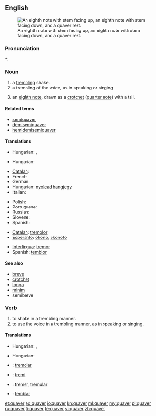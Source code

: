 ==English==
{{wikipedia}}
[[Image:Eighth notes and rest.png|thumb|An eighth note with stem facing up, an eighth note with stem facing down, and a quaver rest.]]

===Pronunciation===
*: {{rhymes|eɪvə(r)}}

===Noun===
{{en-noun}}

# a [[trembling]] shake.
# a trembling of the voice, as in speaking or singing.
# {{music}} an [[eighth note]], drawn as a [[crotchet]] ([[quarter note]]) with a tail.

====Related terms====
* [[semiquaver]]
* [[demisemiquaver]]
* [[hemidemisemiquaver]]

====Translations====
{{trans-top|a trembling shake}}
* Hungarian: {{t|hu|reszketés}}, {{t+|hu|remegés}}
{{trans-mid}}
{{trans-bottom}}

{{trans-top|a trembling of the voice}}
* Hungarian: {{t+|hu|remegés}}
{{trans-mid}}
{{trans-bottom}}

{{trans-top|''(music)'' an eighth note}}
* [[Catalan]]: {{t|ca|corxera|f}}
* French: {{t+|fr|croche|f}}
* German: {{t-|de|Achtelnote|f}}
* Hungarian: [[nyolcad]] [[hangjegy]]
* Italian: {{t-|it|croma|f}}
{{trans-mid}}
* Polish: {{t+|pl|ósemka|f}}
* Portuguese: {{t-|pt|colcheia|f}}
* Russian: {{t|ru|восьмая нота|f|tr=vos’mája nóta}}
* Slovene: {{t-|sl|osminka|f}}
* Spanish: {{t+|es|corchea|f}}
{{trans-bottom}}

{{checktrans-top}}
* [[Catalan]]: [[tremolor]]
* [[Esperanto]]: [[okono]], [[okonoto]]
{{trans-mid}}
* [[Interlingua]]: [[tremor]]
* Spanish: [[temblor]]
{{trans-bottom}}

====See also====
* [[breve]]
* [[crotchet]]
* [[longa]]
* [[minim]]
* [[semibreve]]

===Verb===
{{en-verb|quavers|quavering|quavered|quavered}}

# to shake in a trembling manner.
# to use the voice in a trembling manner, as in speaking or singing.

====Translations====
{{trans-top|to shake}}
* Hungarian: {{t|hu|remeg}}, {{t|hu|reszket}}
{{trans-mid}}
{{trans-bottom}}

{{trans-top|to use the voice in a trembling manner}}
* Hungarian: {{t|hu|trillázik}}
{{trans-mid}}
{{trans-bottom}}

{{checktrans-top}}
* {{ttbc|ca}}: [[tremolar]]
* {{ttbc|eo}}: [[tremi]]
{{trans-mid}}
* {{ttbc|ia}}: [[tremer]], [[tremular]]
* {{ttbc|es}}: [[temblar]]
{{trans-bottom}}

[[et:quaver]]
[[eo:quaver]]
[[io:quaver]]
[[kn:quaver]]
[[ml:quaver]]
[[my:quaver]]
[[pl:quaver]]
[[ru:quaver]]
[[fi:quaver]]
[[te:quaver]]
[[vi:quaver]]
[[zh:quaver]]